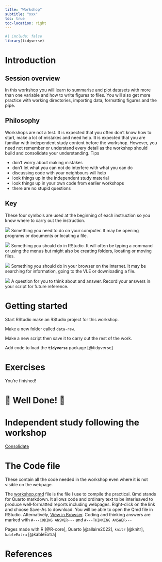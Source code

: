 ```yaml
---
title: "Workshop"
subtitle: "xxx"
toc: true
toc-location: right
---
```


```r
#| include: false
library(tidyverse)
```

# Introduction


## Session overview

In this workshop you will learn to summarise and plot datasets with more than one variable and how to write figures to files. You will also get more practice with working directories, importing data, formatting figures and the pipe.

## Philosophy

Workshops are not a test. It is expected that you often don't know how to start, make a lot of mistakes and need help. It is expected that you are familiar with independent study content before the workshop. However, you need not remember or understand every detail as the workshop should build and consolidate your understanding. Tips

-   don't worry about making mistakes
-   don't let what you can not do interfere with what you can do
-   discussing code with your neighbours will help
-   look things up in the independent study material
-   look things up in your own code from earlier workshops
-   there are no stupid questions

::: callout-note
## Key

These four symbols are used at the beginning of each instruction so you know where to carry out the instruction.

![](images/do_on_your_computer.png) Something you need to do on your computer. It may be opening programs or documents or locating a file.

![](images/do_in_R.png) Something you should do in RStudio. It will often be typing a command or using the menus but might also be creating folders, locating or moving files.

![](images/do_on_internet.png) Something you should do in your browser on the internet. It may be searching for information, going to the VLE or downloading a file.

![](images/answer.png) A question for you to think about and answer. Record your answers in your script for future reference.
:::

# Getting started

Start RStudio make an RStudio project for this workshop.

Make a new folder called `data-raw`. 

Make a new script then save it to carry out the rest of the work.

Add code to load the **`tidyverse`** package [@tidyverse]

# Exercises


You're finished!

# 🥳 Well Done! 🎉



# Independent study following the workshop

[Consolidate](study_after_workshop.qmd)

# The Code file

These contain all the code needed in the workshop even where it is not visible on the webpage.

The [workshop.qmd](workshop.qmd) file is the file I use to compile the practical. Qmd stands for Quarto markdown. It allows code and ordinary text to be interleaved to produce well-formatted reports including webpages. Right-click on the link and choose Save-As to download. You will be able to open the Qmd file in RStudio. Alternatively, [View in Browser](https://github.com/3mmaRand/). Coding and thinking answers are marked with `#---CODING ANSWER---` and `#---THINKING ANSWER---`

Pages made with R [@R-core], Quarto [@allaire2022], `knitr` [@knitr], `kableExtra` [@kableExtra]

# References
